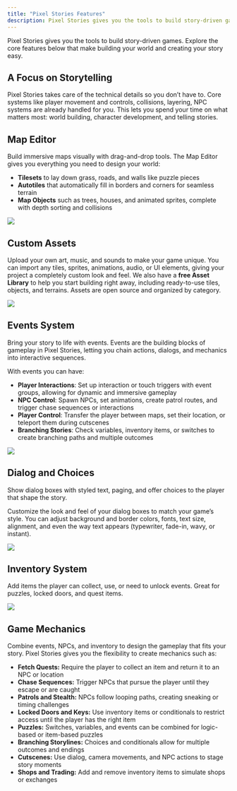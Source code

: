 ```yaml
---
title: "Pixel Stories Features"
description: Pixel Stories gives you the tools to build story-driven games. Explore the core features that make designing your world and mechanics easy.
---
```


Pixel Stories gives you the tools to build story-driven games. Explore the core features below that make building your world and creating your story easy.

## A Focus on Storytelling

Pixel Stories takes care of the technical details so you don’t have to. Core systems like player movement and controls, collisions, layering, NPC systems are already handled for you. This lets you spend your time on what matters most: world building, character development, and telling stories.

## Map Editor

Build immersive maps visually with drag-and-drop tools. The Map Editor gives you everything you need to design your world:

- **Tilesets** to lay down grass, roads, and walls like puzzle pieces
- **Autotiles** that automatically fill in borders and corners for seamless terrain
- **Map Objects** such as trees, houses, and animated sprites, complete with depth sorting and collisions

![](../../assets/docs-images/features/image-1.png)

## Custom Assets

Upload your own art, music, and sounds to make your game unique. You can import any tiles, sprites, animations, audio, or UI elements, giving your project a completely custom look and feel.
We also have a **free Asset Library** to help you start building right away, including ready-to-use tiles, objects, and terrains. Assets are open source and organized by category.

![](../../assets/docs-images/features/image-2.png)

## Events System

Bring your story to life with events. Events are the building blocks of gameplay in Pixel Stories, letting you chain actions, dialogs, and mechanics into interactive sequences.

With events you can have:

- **Player Interactions**: Set up interaction or touch triggers with event groups, allowing for dynamic and immersive gameplay
- **NPC Control**: Spawn NPCs, set animations, create patrol routes, and trigger chase sequences or interactions
- **Player Control**: Transfer the player between maps, set their location, or teleport them during cutscenes
- **Branching Stories**: Check variables, inventory items, or switches to create branching paths and multiple outcomes

![](../../assets/docs-images/features/image.png)

## Dialog and Choices

Show dialog boxes with styled text, paging, and offer choices to the player that shape the story.

Customize the look and feel of your dialog boxes to match your game’s style. You can adjust background and border colors, fonts, text size, alignment, and even the way text appears (typewriter, fade-in, wavy, or instant).

![](../../assets/docs-images/features/image-3.png)

## Inventory System

Add items the player can collect, use, or need to unlock events. Great for puzzles, locked doors, and quest items.

![](../../assets/docs-images/features/image-4.png)

## Game Mechanics

Combine events, NPCs, and inventory to design the gameplay that fits your story. Pixel Stories gives you the flexibility to create mechanics such as:

- **Fetch Quests:** Require the player to collect an item and return it to an NPC or location
- **Chase Sequences:** Trigger NPCs that pursue the player until they escape or are caught
- **Patrols and Stealth:** NPCs follow looping paths, creating sneaking or timing challenges
- **Locked Doors and Keys:** Use inventory items or conditionals to restrict access until the player has the right item
- **Puzzles:** Switches, variables, and events can be combined for logic-based or item-based puzzles
- **Branching Storylines:** Choices and conditionals allow for multiple outcomes and endings
- **Cutscenes:** Use dialog, camera movements, and NPC actions to stage story moments
- **Shops and Trading:** Add and remove inventory items to simulate shops or exchanges
